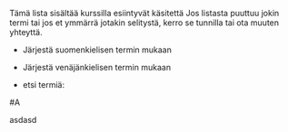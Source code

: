 Tämä lista sisältää kurssilla esiintyvät käsitettä Jos listasta puuttuu jokin
termi tai jos et ymmärrä jotakin selitystä, kerro se tunnilla tai ota muuten
yhteyttä.

- Järjestä suomenkielisen termin mukaan

- Järjestä venäjänkielisen termin mukaan

- etsi termiä:

#A

asdasd
